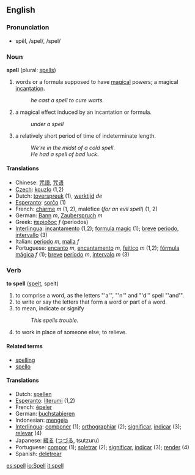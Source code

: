 ==English==
=== Pronunciation ===
*spĕl, /spel/, /spel/

=== Noun ===
'''spell''' (plural: [[spells]])

#words or a formula supposed to have [[magical]] powers; a magical [[incantation]].
#:''he cast a spell to cure warts.''
#a magical effect induced by an incantation or formula. 
#:''under a spell''
#a relatively short period of time of indeterminate length.
#:''We're in the midst of a cold spell''.
#:''He had a spell of bad luck''.

==== Translations ====
*Chinese: [[咒語]], [[咒语]]
*[[Czech]]: [[kouzlo]] (1,2)
*Dutch: [[toverspreuk]] (1), [[werktijd]] ''de''
*[[Esperanto]]: [[sorĉo]] (1)
*French: [[charme]] ''m'' (1, 2), maléfice (''for an evil spell'') (1, 2)
*German: [[Bann]] ''m'', [[Zauberspruch]] ''m''
*Greek: [[περίοδος]] ''f'' (períodos)
*[[Interlingua]]: [[incantamento]] (1,2); [[formula magic]] (1); [[breve]] [[periodo]], [[intervallo]] (3)
*Italian: [[periodo]] ''m'', [[malia]] ''f''
*Portuguese: [[encanto]] ''m'', [[encantamento]] ''m'', [[feitiço]] ''m'' (1,2); [[fórmula mágica]] ''f'' (1); [[breve]] [[período]] ''m'', [[intervalo]] ''m'' (3)

=== Verb ===
{{en-infl-reg-consonant|spell||}}

'''to spell''' ([[spelt]], spelt)

#to comprise a word, as the letters "'a'", "'n'" and "'d'" spell "'and'".
#to write or say the letters that form a word or part of a word. 
#to mean, indicate or signify
#:''This spells trouble''.
#to work in place of someone else; to relieve.

==== Related terms ====
*[[spelling]]
*[[spello]]

==== Translations ====
*Dutch: [[spellen]]
*[[Esperanto]]: [[literumi]] (1,2)
*French: [[épeler]]
*German: [[buchstabieren]]
*Indonesian: [[eja|mengeja]]
*[[Interlingua]]: [[componer]] (1); [[orthographiar]] (2); [[significar]], [[indicar]] (3); [[relevar]] (4)
*Japanese: [[綴る]] ([[つづる]], tsutzuru)
*Portuguese: [[compor]] (1); [[soletrar]] (2); [[significar]], [[indicar]] (3); [[render]] (4)
*Spanish: [[deletrear]]

[[es:spell]]
[[io:Spell]]
[[it:spell]]
